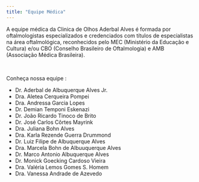 ```yaml
---
title: "Equipe Médica"
---
```


A equipe médica da Clinica de Olhos Aderbal Alves é formada por oftalmologistas especializados e credenciados com títulos de especialistas na área oftalmológica, reconhecidos pelo MEC (Ministério da Educação e Cultura) e/ou CBO (Conselho Brasileiro de Oftalmologia) e AMB (Associação Médica Brasileira).

 

Conheça nossa equipe :

-   Dr. Aderbal de Albuquerque Alves Jr.
-   Dra. Aletea Cerqueira Pompei
-   Dra. Andressa Garcia Lopes
-   Dr. Demian Temponi Eskenazi
-   Dr. João Ricardo Tinoco de Brito
-   Dr. José Carlos Côrtes Mayrink
-   Dra. Juliana Bohn Alves
-   Dra. Karla Rezende Guerra Drummond
-   Dr. Luiz Filipe de Albuquerque Alves
-   Dra. Marcela Bohn de Albuuquerque Alves
-   Dr. Marco Antonio Albuquerque Alves
-   Dr. Monick Goecking Cardoso Vieira
-   Dra. Valéria Lemos Gomes S. Homem
-   Dra. Vanessa Andrade de Azevedo
